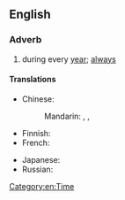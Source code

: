 ==English==

===Adverb===
{{en-adv|-|head=[[year]] [[in]], [[year]] [[out]]}}

# {{context|idiomatic}} during every [[year]]; [[always]]

====Translations====
{{trans-top|during every year}}
* Chinese:
*: Mandarin: {{t-|cmn|年復一年|sc=Hani}}, {{t-|cmn|年复一年|tr=niánfùyīnián|sc=Hani}}, {{t-|cmn|年年|tr=niánnián|sc=Hani}}
* Finnish: {{t-|fi|vuodesta toiseen}}
* French: {{t|fr|bon an mal an}}
{{trans-mid}}
* Japanese: {{t-|ja|歳歳年年|tr=さいさいねんねん, saisai-nennen}}
* Russian: {{t-|ru|из года в год|tr=iz góda v god}}
{{trans-bottom}}

[[Category:en:Time]]